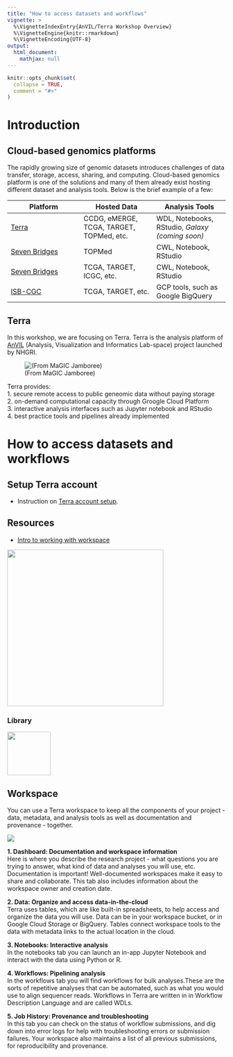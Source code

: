 ```yaml
---
title: "How to access datasets and workflows"
vignette: >
  %\VignetteIndexEntry{AnVIL/Terra Workshop Overview}
  %\VignetteEngine{knitr::rmarkdown}
  %\VignetteEncoding{UTF-8}
output:
  html_document:
    mathjax: null
---
```



```r
knitr::opts_chunk$set(
  collapse = TRUE,
  comment = "#>"
)
```

# Introduction
## Cloud-based genomics platforms
The rapidly growing size of genomic datasets introduces challenges of data transfer, 
storage, access, sharing, and computing. Cloud-based genomics platform is one of 
the solutions and many of them already exist hosting different dataset and analysis
tools. Below is the brief example of a few:

|Platform | Hosted Data | Analysis Tools |
|---|---|---|
| [Terra](https://anvil.terra.bio/) | CCDG, eMERGE, TCGA, TARGET, TOPMed, etc. | WDL, Notebooks, RStudio, *Galaxy (coming soon)* |
| [Seven Bridges](https://biodatacatalyst.nhlbi.nih.gov/platforms/seven-bridges) | TOPMed | CWL, Notebook, RStudio |
| [Seven Bridges](http://www.cancergenomicscloud.org/)| TCGA, TARGET, ICGC, etc. | CWL, Notebook, RStudio |
| [ISB-CGC](https://isb-cgc.appspot.com/) | TCGA, TARGET, etc. | GCP tools, such as Google BigQuery |


## Terra
In this workshop, we are focusing on Terra. Terra is the analysis platform  of [AnVIL](https://anvilproject.org/) 
(Analysis, Visualization and Informatics Lab-space) project launched by NHGRI.

![(From MaGIC Jamboree)](AnVIL_ecosystem.png)

Terra provides:   
1. secure remote access to public geneomic data without paying storage   
2. on-demand computational capacity through Groogle Cloud Platform   
3. interactive analysis interfaces such as Jupyter notebook and RStudio    
4. best practice tools and pipelines already implemented    


# How to access datasets and workflows
## Setup Terra account
* Instruction on [Terra account setup](https://support.terra.bio/hc/en-us/articles/360034677651-Account-setup-and-exploring-Terra).


## Resources
* [Intro to working with workspace](https://support.terra.bio/hc/en-us/articles/360024743371-Intro-to-working-with-workspaces)

![](menu.png){width=170px, height=360px} 

### Library
![](library.png){width=500px, height=100px}

## Workspace
You can use a Terra workspace to keep all the components of your project - data, 
metadata, and analysis tools as well as documentation and provenance - together.

![](workspace.png) 

**1. Dashboard: Documentation and workspace information**  
Here is where you describe the research project - what questions you are trying to answer, what kind of data and analyses you will use, etc. Documentation is important! Well-documented workspaces make it easy to share and collaborate. This tab also includes information about the workspace owner and creation date. 

**2. Data: Organize and access data-in-the-cloud**    
Terra uses tables, which are like built-in spreadsheets, to help access and organize the data you will use. Data can be in your workspace bucket, or in Google Cloud Storage or BigQuery. Tables connect workspace tools to the data with metadata links to the actual location in the cloud.

**3. Notebooks: Interactive analysis**   
In the notebooks tab you can launch an in-app Jupyter Notebook and interact with the data using Python or R. 

**4. Workflows: Pipelining analysis**   
In the workflows tab you will find workflows for bulk analyses.These are the sorts of repetitive analyses that can be automated, such as what you would use to align sequencer reads. Workflows in Terra are written in in Workflow Description Language and are called WDLs. 

**5. Job History: Provenance and troubleshooting**   
In this tab you can check on the status of workflow submissions, and dig down into error logs for help with troubleshooting errors or submission failures. Your workspace also maintains a list of all previous submissions, for reproducibility and provenance.  
